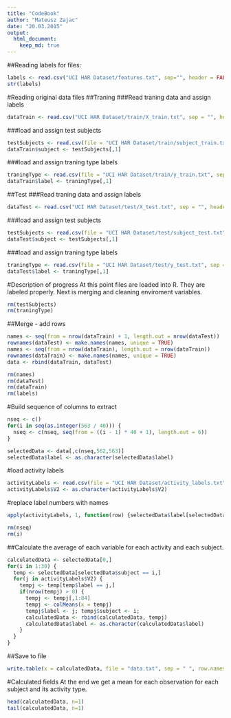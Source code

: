 ```yaml
---
title: "CodeBook"
author: "Mateusz Zajac"
date: "20.03.2015"
output: 
  html_document:
    keep_md: true
---
```


##Reading labels for files:
```r
labels <- read.csv("UCI HAR Dataset/features.txt", sep="", header = FALSE)
str(labels)
```

#Reading original data files
##Traning
###Read traning data and assign labels
```r
dataTrain <- read.csv("UCI HAR Dataset/train/X_train.txt", sep = "", header = FALSE, col.names = labels[,2])
```
###load and assign test subjects
```r
testSubjects <- read.csv(file = "UCI HAR Dataset/train/subject_train.txt", sep = "", header = FALSE, col.names = "subject")
dataTrain$subject <- testSubjects[,1]
```
###load and assign traning type labels
```r
traningType <- read.csv(file = "UCI HAR Dataset/train/y_train.txt", sep = "", header = FALSE, col.names = "label")
dataTrain$label <- traningType[,1]
```

##Test
###Read traning data and assign labels
```r
dataTest <- read.csv("UCI HAR Dataset/test/X_test.txt", sep = "", header = FALSE, col.names = labels[,2])
```
###load and assign test subjects
```r
testSubjects <- read.csv(file = "UCI HAR Dataset/test/subject_test.txt", sep = "", header = FALSE, col.names = "subject")
dataTest$subject <- testSubjects[,1]
```
###load and assign traning type labels
```r
traningType <- read.csv(file = "UCI HAR Dataset/test/y_test.txt", sep = "", header = FALSE, col.names = "label")
dataTest$label <- traningType[,1]
```

#Description of progress
At this point files are loaded into R. They are labeled properly. Next is merging and cleaning enviroment variables.

```r
rm(testSubjects)
rm(traningType)
```

##Merge - add rows
```r
names <- seq(from = nrow(dataTrain) + 1, length.out = nrow(dataTest))
rownames(dataTest) <- make.names(names, unique = TRUE)
names <- seq(from = nrow(dataTrain), length.out = nrow(dataTrain))
rownames(dataTrain) <- make.names(names, unique = TRUE)
data <- rbind(dataTrain, dataTest)
```

```r
rm(names)
rm(dataTest)
rm(dataTrain)
rm(labels)
```

#Build sequence of columns to extract
```r
nseq <- c()
for(i in seq(as.integer(563 / 40))) { 
  nseq <- c(nseq, seq(from = ((i - 1) * 40 + 1), length.out = 6))
}

selectedData <- data[,c(nseq,562,563)]
selectedData$label <- as.character(selectedData$label)
```

#load activity labels
```r
activityLabels <- read.csv(file = "UCI HAR Dataset/activity_labels.txt", header = FALSE, sep = "")
activityLabels$V2 <- as.character(activityLabels$V2)
```

#replace label numbers with names
```r
apply(activityLabels, 1, function(row) {selectedData$label[selectedData$label == as.character(row[1])] <<- row[2]})
```

```r
rm(nseq)
rm(i)
```
##Calculate the average of each variable for each activity and each subject.

```r
calculatedData <- selectedData[0,]
for(i in 1:30) {
  temp <- selectedData[selectedData$subject == i,]
  for(j in activityLabels$V2) {
    tempj <- temp[temp$label == j,]
    if(nrow(tempj) > 0) {
      tempj <- tempj[,1:84]
      tempj <- colMeans(x = tempj)
      tempj$label <- j; tempj$subject <- i;
      calculatedData <- rbind(calculatedData, tempj)
      calculatedData$label <- as.character(calculatedData$label)
    }
  }
}
```

##Save to file
```r
write.table(x = calculatedData, file = "data.txt", sep = " ", row.names = FALSE)
```

#Calculated fields
At the end we get a mean for each observation for each subject and its activity type.

```r
head(calculatedData, n=1)
tail(calculatedData, n=1)
```